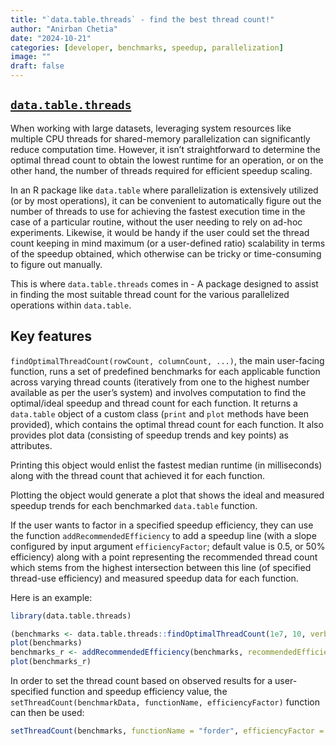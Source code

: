 ```yaml
---
title: "`data.table.threads` - find the best thread count!"
author: "Anirban Chetia"
date: "2024-10-21"
categories: [developer, benchmarks, speedup, parallelization]
image: ""
draft: false
---
```


## [`data.table.threads`](https://github.com/Anirban166/data.table.threads)

When working with large datasets, leveraging system resources like multiple CPU threads for shared-memory parallelization can significantly reduce computation time. However, it isn’t straightforward to determine the optimal thread count to obtain the lowest runtime for an operation, or on the other hand, the number of threads required for efficient speedup scaling.

In an R package like `data.table` where parallelization is extensively utilized (or by most operations), it can be convenient to automatically figure out the number of threads to use for achieving the fastest execution time in the case of a particular routine, without the user needing to rely on ad-hoc experiments. Likewise, it would be handy if the user could set the thread count keeping in mind maximum (or a user-defined ratio) scalability in terms of the speedup obtained, which otherwise can be tricky or time-consuming to figure out manually.

This is where `data.table.threads` comes in - A package designed to assist in finding the most suitable thread count for the various parallelized operations within `data.table`.

## Key features

`findOptimalThreadCount(rowCount, columnCount, ...)`, the main user-facing function, runs a set of predefined benchmarks for each applicable function across varying thread counts (iteratively from one to the highest number available as per the user's system) and involves computation to find the optimal/ideal speedup and thread count for each function. It returns a `data.table` object of a custom class (`print` and `plot` methods have been provided), which contains the optimal thread count for each function. It also provides plot data (consisting of speedup trends and key points) as attributes.

Printing this object would enlist the fastest median runtime (in milliseconds) along with the thread count that achieved it for each function.

Plotting the object would generate a plot that shows the ideal and measured speedup trends for each benchmarked `data.table` function.

If the user wants to factor in a specified speedup efficiency, they can use the function `addRecommendedEfficiency` to add a speedup line (with a slope configured by input argument `efficiencyFactor`; default value is 0.5, or 50% efficiency) along with a point representing the recommended thread count which stems from the highest intersection between this line (of specified thread-use efficiency) and measured speedup data for each function.

Here is an example:
```r
library(data.table.threads)

(benchmarks <- data.table.threads::findOptimalThreadCount(1e7, 10, verbose = FALSE))
plot(benchmarks)
benchmarks_r <- addRecommendedEfficiency(benchmarks, recommendedEfficiency = 0.6)
plot(benchmarks_r)
```

In order to set the thread count based on observed results for a user-specified function and speedup efficiency value, the `setThreadCount(benchmarkData, functionName, efficiencyFactor)` function can then be used:
```r
setThreadCount(benchmarks, functionName = "forder", efficiencyFactor = 1)
```
